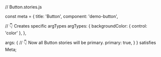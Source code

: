 // Button.stories.js


const meta = {
  title: 'Button',
  component: 'demo-button',

  // 👇 Creates specific argTypes
  argTypes: {
    backgroundColor: { control: 'color' },
  },

  args: {
    // 👇 Now all Button stories will be primary.
    primary: true,
  }
} satisfies Meta;
